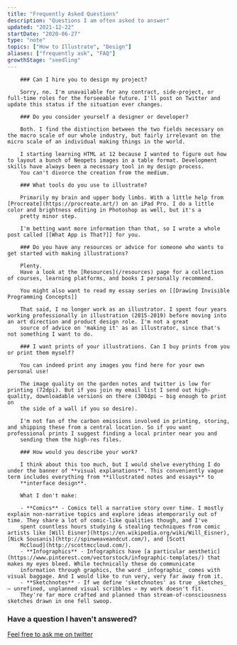 ```yaml
---
title: "Frequently Asked Questions"
description: "Questions I am often asked to answer"
updated: "2021-12-22"
startDate: "2020-06-27"
type: "note"
topics: ["How to Illustrate", "Design"]
aliases: ["frequently ask", "FAQ"]
growthStage: "seedling"
---
```


<SimpleCard alignLeft >

		### Can I hire you to design my project?

		Sorry, no. I'm unavailable for any contract, side-project, or full-time roles for the forseeable future. I'll post on Twitter and update this status if the situation ever changes.

</SimpleCard >

<SimpleCard alignLeft >

		### Do you consider yourself a designer or developer?

		Both. I find the distinction between the two fields necessary on the macro scale of our whole industry, but fairly irrelevant on the micro scale of an individual making things in the world.

		I starting learning HTML at 12 because I wanted to figure out how to layout a bunch of Neopets images in a table format. Development skills have always been a necessary tool in my design process.
		You can't divorce the creation from the medium.

</SimpleCard >

<SimpleCard alignLeft >

		### What tools do you use to illustrate?

		Primarily my brain and upper body limbs. With a little help from [Procreate](https://procreate.art/) on an iPad Pro. I do a little color and brightness editing in Photoshop as well, but it's a
		pretty minor step.

		I'm betting want more information than that, so I wrote a whole post called [[What App is That?]] for you.

</SimpleCard >

<SimpleCard alignLeft >

		### Do you have any resources or advice for someone who wants to get started with making illustrations?

		Plenty.
		Have a look at the [Resources](/resources) page for a collection of courses, learning platforms, and books I personally recommend.

		You might also want to read my essay series on [[Drawing Invisible Programming Concepts]]

		That said, I no longer work as an illustrator. I spent four years working professionally in illustration (2015-2019) before moving into an art direction and product design role. I'm not a great
		source of advice on 'making it' as an illustrator, since that's not something I want to do.

</SimpleCard >

<SimpleCard alignLeft >

		### I want prints of your illustrations. Can I buy prints from you or print them myself?

		You can indeed print any images you find here for your own personal use!

		The image quality on the garden notes and twitter is low for printing (72dpi). But if you join my email list I send out high-quality, downloadable versions on there (300dpi – big enough to print on
		the side of a wall if you so desire).

		I'm not fan of the carbon emissions involved in printing, storing, and shipping these from a central location. So if you want professional prints I suggest finding a local printer near you and
		sending them the high-res files.

</SimpleCard >

<SimpleCard alignLeft >

		### How would you describe your work?

		I think about this too much, but I would shelve everything I do under the banner of **visual explanations**. This conveniently vague term includes everything from **illustrated notes and essays** to
		**interface design**.

		What I don't make:

		- **Comics** - Comics tell a narrative story over time. I mostly explain non-narrative topics and explore ideas atemporarily out of time. They share a lot of comic-like qualities though, and I've
		spent countless hours studying & stealing techniques from comic artists like [Will Eisner](https://en.wikipedia.org/wiki/Will_Eisner), [Nick Sousanis](http://spinweaveandcut.com/), and [Scott
		McCloud](http://scottmccloud.com/).
		- **Infographics** - Infographics have [a particular aesthetic](https://www.pinterest.com/vectorstock/infographic-templates/) that makes my eyes bleed. While technically these do communicate
		information through graphics, the word _infographic_ comes with visual baggage. And I would like to run very, very far away from it.
		- **Sketchnotes** - If we define 'sketchnotes' as true _sketches_ – unrefined, unplanned visual scribbles – my work doesn't fit.
		They're far more crafted and planned than stream-of-consciousness sketches drawn in one fell swoop.

</SimpleCard >

### Have a question I haven't answered?

[Feel free to ask me on twitter](https://twitter.com/mappletons)
